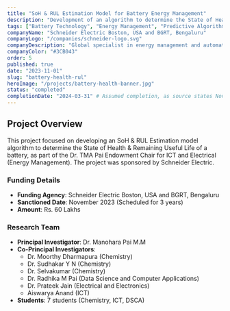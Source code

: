 ```yaml
---
title: "SoH & RUL Estimation Model for Battery Energy Management"
description: "Development of an algorithm to determine the State of Health (SoH) & Remaining Useful Life (RUL) of a battery for energy management."
tags: ["Battery Technology", "Energy Management", "Predictive Algorithms", "Schneider Electric"]
companyName: "Schneider Electric Boston, USA and BGRT, Bengaluru"
companyLogo: "/companies/schneider-logo.svg"
companyDescription: "Global specialist in energy management and automation"
companyColor: "#3CB043"
order: 5
published: true
date: "2023-11-01"
slug: "battery-health-rul"
heroImage: "/projects/battery-health-banner.jpg"
status: "completed"
completionDate: "2024-03-31" # Assumed completion, as source states Nov 2023 (3 years) but listed as completed.
---
```


## Project Overview

This project focused on developing an SoH & RUL Estimation model algorithm to determine the State of Health & Remaining Useful Life of a battery, as part of the Dr. TMA Pai Endowment Chair for ICT and Electrical (Energy Management). The project was sponsored by Schneider Electric.

### Funding Details
- **Funding Agency**: Schneider Electric Boston, USA and BGRT, Bengaluru
- **Sanctioned Date**: November 2023 (Scheduled for 3 years)
- **Amount**: Rs. 60 Lakhs

### Research Team
- **Principal Investigator**: Dr. Manohara Pai M.M
- **Co-Principal Investigators**:
  - Dr. Moorthy Dharmapura (Chemistry)
  - Dr. Sudhakar Y N (Chemistry)
  - Dr. Selvakumar (Chemistry)
  - Dr. Radhika M Pai (Data Science and Computer Applications)
  - Dr. Prateek Jain (Electrical and Electronics)
  - Aiswarya Anand (ICT)
- **Students**: 7 students (Chemistry, ICT, DSCA) 